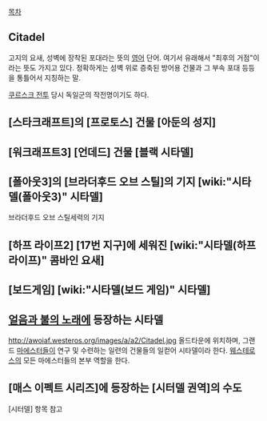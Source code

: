 [[목차]]

== Citadel ==
고지의 요새, 성벽에 장착된 포대라는 뜻의 [[영어]] 단어. 여기서 유래해서 "최후의 거점"이라는 뜻도 가지고 있다. 정확하게는 성벽 위로 증축된 방어용 건물과 그 부속 포대 등등을 통틀어서 지칭하는 말.

[[쿠르스크 전투]] 당시 독일군의 작전명이기도 하다.

== [스타크래프트]의 [프로토스] 건물 [아둔의 성지] ==

== [워크래프트3] [언데드] 건물 [블랙 시타델] ==

== [폴아웃3]의 [브라더후드 오브 스틸]의 기지 [wiki:"시타델(폴아웃3)" 시타델] ==

브라더후드 오브 스틸세력의 기지
== [하프 라이프2] [17번 지구]에 세워진 [wiki:"시타델(하프 라이프)" 콤바인 요새] ==

== [보드게임] [wiki:"시타델(보드 게임)" 시타델] ==

== [[얼음과 불의 노래]]에 등장하는 시타델 ==
http://awoiaf.westeros.org/images/a/a2/Citadel.jpg
올드타운에 위치하며, 그랜드 [[마에스터]]들이 연구 및 수련하는 일련의 건물들의 일컫어 시타델이라 한다. [[웨스테로스]]의 모든 마에스터들의 본부 역할을 한다.

== [매스 이펙트 시리즈]에 등장하는 [시터델 권역]의 수도 ==
[시터델] 항목 참고
